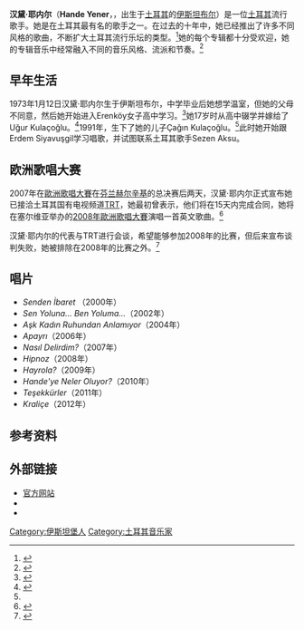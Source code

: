 {{noteTA
|1=zh-hans:伊斯坦布尔;zh-hk:伊斯坦堡;zh-sg:伊斯坦堡;zh-tw:伊斯坦堡;
|G1=Country}}
{{Infobox musical artist 
| name                = 汉黛·耶内尔<br>Hande Yener
| image                 = Hande Yener (10).jpg
| caption            = 
| image_size            = 
| background          = solo_singer
| birth_name          = Makbule Hande Özyener
| alias               = 
| birth_date          = {{birth date and age|1973|01|12}}
| birth_place         = {{TUR}}[[伊斯坦布尔|伊斯坦布尔]]
| death_date          = 
| death_place         =
| origin              = 
| instrument          = 
| genre               = [[流行_(音乐类型)|流行]]，[[电子音乐|电子]]
| occupation          = 歌手，词曲作者，唱片制作人
| years_active        = 2000年–至今
| label               = Poll Production
| associated_acts     = 
| website                 = [http://www.handeyener.com.tr handeyener.com]
| notable_instruments = 
}}

'''汉黛·耶内尔'''（'''Hande Yener'''，{{bd|1973年|1月12日|catIdx=Y}}，出生于[[土耳其|土耳其]]的[[伊斯坦布尔|伊斯坦布尔]]）是一位[[土耳其人|土耳其]]流行歌手。她是在土耳其最有名的歌手之一。在过去的十年中，她已经推出了许多不同风格的歌曲，不断扩大土耳其流行乐坛的类型。<ref>{{Cite web |url=http://www.aveamuzik.com/artist/Hande_Yener/910 |title=Hande Yener biography |accessdate=2013-07-06 |archive-date=2016-03-14 |archive-url=https://web.archive.org/web/20160314104327/http://www.aveamuzik.com/artist/hande_yener/910 |dead-url=yes }}</ref>她的每个专辑都十分受欢迎，她的专辑音乐中经常融入不同的音乐风格、流派和节奏。<ref>{{Cite web |url=http://gnctrkcll.turkcell.com.tr/#!/haberler/gercek-hande-yener-i-tanimak |title=Get to know the real Hande |access-date=2013-07-06 |archive-date=2013-11-15 |archive-url=https://web.archive.org/web/20131115052604/http://gnctrkcll.turkcell.com.tr/#!/haberler/gercek-hande-yener-i-tanimak |dead-url=no }}</ref>

==早年生活==
1973年1月12日汉黛·耶内尔生于伊斯坦布尔，中学毕业后她想学温室，但她的父母不同意，然后她开始进入Erenköy女子高中学习。<ref name="webarsiv.hurriyet.com.tr">{{Cite web |url=http://webarsiv.hurriyet.com.tr/2000/10/16/250600.asp |title=Sezen'in karşısında zangır zangır titredim |accessdate=2013-07-06 |archive-date=2014-01-04 |archive-url=https://web.archive.org/web/20140104205408/http://webarsiv.hurriyet.com.tr/2000/10/16/250600.asp |dead-url=no }}</ref>她17岁时从高中辍学并嫁给了Uğur Kulaçoğlu。<ref name="Dul kadın psikolojisine girmem">{{Cite web |url=http://webarsiv.hurriyet.com.tr/2000/10/17/251058.asp |title=Dul kadın psikolojisine girmem |accessdate=2013-07-06 |archive-date=2015-02-17 |archive-url=https://web.archive.org/web/20150217164812/http://webarsiv.hurriyet.com.tr/2000/10/17/251058.asp |dead-url=no }}</ref>1991年，生下了她的儿子Çağın Kulaçoğlu。<ref name="Dul kadın psikolojisine girmem"/>此时她开始跟Erdem Siyavuşgil学习唱歌，并试图联系土耳其歌手Sezen Aksu。

==欧洲歌唱大赛==
2007年在[[歐洲歌唱大賽|歐洲歌唱大賽]]在[[芬兰|芬兰]][[赫尔辛基|赫尔辛基]]的总决赛后两天，汉黛·耶内尔正式宣布她已接洽土耳其国有电视频道[[土耳其之聲|TRT]]，她最初曾表示，他们将在15天内完成合同，她将在塞尔维亚举办的[[2008年歐洲歌唱大賽|2008年歐洲歌唱大賽]]演唱一首英文歌曲。<ref>{{Cite web |url=http://esctoday.com/news/read/8773 |title=Hande Yener for Turkey – or not! |access-date=2013-07-06 |archive-date=2012-02-06 |archive-url=https://web.archive.org/web/20120206103203/http://esctoday.com/news/read/8773 |dead-url=no }}</ref> 

汉黛·耶内尔的代表与TRT进行会谈，希望能够参加2008年的比赛，但后来宣布谈判失败，她被排除在2008年的比赛之外。<ref>{{Cite web |url=http://www.sozmuzik.com/index.php?name=News&file=article&sid=442 |title=TRT Hande Yener'i yalanladı! |access-date=2013-07-06 |archive-date=2019-12-02 |archive-url=https://web.archive.org/web/20191202092803/https://www.sozmuzik.com/index.php?name=News&file=article&sid=442 |dead-url=no }}</ref>

==唱片==
* ''Senden İbaret'' （2000年）
* ''Sen Yoluna... Ben Yoluma...''（2002年）
* ''Aşk Kadın Ruhundan Anlamıyor''（2004年）
* ''Apayrı''（2006年）
* ''Nasıl Delirdim?''（2007年）
* ''Hipnoz''（2008年）
* ''Hayrola?''（2009年）
* ''Hande'ye Neler Oluyor?''（2010年）
* ''Teşekkürler''（2011年）
* ''Kraliçe''（2012年）

==参考资料==
{{Reflist|2}}

==外部链接==
* [http://www.handeyener.com.tr 官方网站] {{Wayback|url=http://www.handeyener.com.tr/ |date=20181205093134 }}
* {{myspace|handeyener}}
* {{twitter|handeyenerCom}}

{{Authority control}}
{{DEFAULTSORT:Yener, Hande}}
[[Category:伊斯坦堡人|Category:伊斯坦堡人]]
[[Category:土耳其音乐家|Category:土耳其音乐家]]